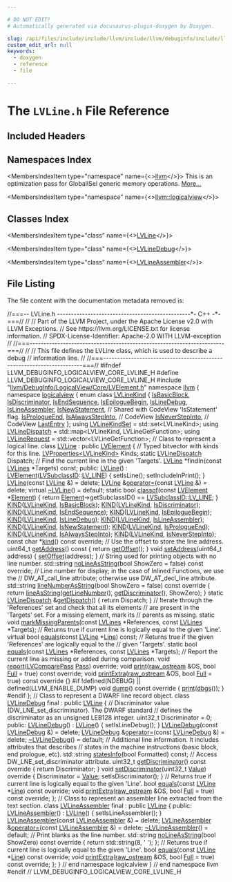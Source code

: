```yaml
---

# DO NOT EDIT!
# Automatically generated via docusaurus-plugin-doxygen by Doxygen.

slug: /api/files/include/include/llvm/include/llvm/debuginfo/include/llvm/debuginfo/logicalview/include/llvm/debuginfo/logicalview/core/lvline-h
custom_edit_url: null
keywords:
  - doxygen
  - reference
  - file

---
```





# The `LVLine.h` File Reference

<DoxygenPage pluginConfig={pluginConfig}>



## Included Headers

<IncludesList>
<IncludesListItem
  filePath="llvm/DebugInfo/LogicalView/Core/LVElement.h"
  permalink="/docs/api/files/include/include/llvm/include/llvm/debuginfo/include/llvm/debuginfo/logicalview/include/llvm/debuginfo/logicalview/core/lvelement-h"
  isLocal="true" />
</IncludesList>

## Namespaces Index

<MembersIndex>

<MembersIndexItem
  type="namespace"
  name={<><a href="/docs/api/namespaces/llvm">llvm</a></>}>
This is an optimization pass for GlobalISel generic memory operations. <a href="/docs/api/namespaces/llvm/#details">More...</a>
</MembersIndexItem>

<MembersIndexItem
  type="namespace"
  name={<><a href="/docs/api/namespaces/llvm/logicalview">llvm::logicalview</a></>}>
</MembersIndexItem>

</MembersIndex>

## Classes Index

<MembersIndex>

<MembersIndexItem
  type="class"
  name={<><a href="/docs/api/classes/llvm/logicalview/lvline">LVLine</a></>}>
</MembersIndexItem>

<MembersIndexItem
  type="class"
  name={<><a href="/docs/api/classes/llvm/logicalview/lvlinedebug">LVLineDebug</a></>}>
</MembersIndexItem>

<MembersIndexItem
  type="class"
  name={<><a href="/docs/api/classes/llvm/logicalview/lvlineassembler">LVLineAssembler</a></>}>
</MembersIndexItem>

</MembersIndex>


## File Listing

The file content with the documentation metadata removed is:

<ProgramListing>

<Link id="l00001" /><CodeLine lineNumber="1"><Highlight kind="comment">//===-- LVLine.h ------------------------------------------------&#42;- C++ -&#42;-===//</Highlight><Highlight kind="normal"></Highlight></CodeLine>
<Link id="l00002" /><CodeLine lineNumber="2"><Highlight kind="normal"></Highlight><Highlight kind="comment">//</Highlight><Highlight kind="normal"></Highlight></CodeLine>
<Link id="l00003" /><CodeLine lineNumber="3"><Highlight kind="normal"></Highlight><Highlight kind="comment">// Part of the LLVM Project, under the Apache License v2.0 with LLVM Exceptions.</Highlight><Highlight kind="normal"></Highlight></CodeLine>
<Link id="l00004" /><CodeLine lineNumber="4"><Highlight kind="normal"></Highlight><Highlight kind="comment">// See https://llvm.org/LICENSE.txt for license information.</Highlight><Highlight kind="normal"></Highlight></CodeLine>
<Link id="l00005" /><CodeLine lineNumber="5"><Highlight kind="normal"></Highlight><Highlight kind="comment">// SPDX-License-Identifier: Apache-2.0 WITH LLVM-exception</Highlight><Highlight kind="normal"></Highlight></CodeLine>
<Link id="l00006" /><CodeLine lineNumber="6"><Highlight kind="normal"></Highlight><Highlight kind="comment">//</Highlight><Highlight kind="normal"></Highlight></CodeLine>
<Link id="l00007" /><CodeLine lineNumber="7"><Highlight kind="normal"></Highlight><Highlight kind="comment">//===----------------------------------------------------------------------===//</Highlight><Highlight kind="normal"></Highlight></CodeLine>
<Link id="l00008" /><CodeLine lineNumber="8"><Highlight kind="normal"></Highlight><Highlight kind="comment">//</Highlight><Highlight kind="normal"></Highlight></CodeLine>
<Link id="l00009" /><CodeLine lineNumber="9"><Highlight kind="normal"></Highlight><Highlight kind="comment">// This file defines the LVLine class, which is used to describe a debug</Highlight><Highlight kind="normal"></Highlight></CodeLine>
<Link id="l00010" /><CodeLine lineNumber="10"><Highlight kind="normal"></Highlight><Highlight kind="comment">// information line.</Highlight><Highlight kind="normal"></Highlight></CodeLine>
<Link id="l00011" /><CodeLine lineNumber="11"><Highlight kind="normal"></Highlight><Highlight kind="comment">//</Highlight><Highlight kind="normal"></Highlight></CodeLine>
<Link id="l00012" /><CodeLine lineNumber="12"><Highlight kind="normal"></Highlight><Highlight kind="comment">//===----------------------------------------------------------------------===//</Highlight><Highlight kind="normal"></Highlight></CodeLine>
<Link id="l00013" /><CodeLine lineNumber="13"><Highlight kind="normal"></Highlight></CodeLine>
<Link id="l00014" /><CodeLine lineNumber="14"><Highlight kind="normal"></Highlight><Highlight kind="preprocessor">#ifndef LLVM&#95;DEBUGINFO&#95;LOGICALVIEW&#95;CORE&#95;LVLINE&#95;H</Highlight><Highlight kind="normal"></Highlight></CodeLine>
<Link id="l00015" /><CodeLine lineNumber="15"><Highlight kind="normal"></Highlight><Highlight kind="preprocessor">#define LLVM&#95;DEBUGINFO&#95;LOGICALVIEW&#95;CORE&#95;LVLINE&#95;H</Highlight><Highlight kind="normal"></Highlight></CodeLine>
<Link id="l00016" /><CodeLine lineNumber="16"><Highlight kind="normal"></Highlight></CodeLine>
<Link id="l00017" /><CodeLine lineNumber="17"><Highlight kind="normal"></Highlight><Highlight kind="preprocessor">#include &quot;<a href="/docs/api/files/include/include/llvm/include/llvm/debuginfo/include/llvm/debuginfo/logicalview/include/llvm/debuginfo/logicalview/core/lvelement-h">llvm/DebugInfo/LogicalView/Core/LVElement.h</a>&quot;</Highlight><Highlight kind="normal"></Highlight></CodeLine>
<Link id="l00018" /><CodeLine lineNumber="18"><Highlight kind="normal"></Highlight></CodeLine>
<Link id="l00019" /><CodeLine lineNumber="19"><Highlight kind="normal"></Highlight><Highlight kind="keyword">namespace </Highlight><Highlight kind="normal"><a href="/docs/api/namespaces/llvm">llvm</a> &#123;</Highlight></CodeLine>
<Link id="l00020" /><CodeLine lineNumber="20"><Highlight kind="normal"></Highlight><Highlight kind="keyword">namespace </Highlight><Highlight kind="normal"><a href="/docs/api/namespaces/llvm/logicalview">logicalview</a> &#123;</Highlight></CodeLine>
<Link id="l00021" /><CodeLine lineNumber="21"><Highlight kind="normal"></Highlight></CodeLine>
<Link id="l00022" /><CodeLine lineNumber="22" lineLink="/docs/api/namespaces/llvm/logicalview/#a4fb88498f1d8cd98780c0efa2f375336"><Highlight kind="normal"></Highlight><Highlight kind="keyword">enum class</Highlight><Highlight kind="normal"> <a href="/docs/api/namespaces/llvm/logicalview/#a4fb88498f1d8cd98780c0efa2f375336">LVLineKind</a> &#123;</Highlight></CodeLine>
<Link id="l00023" /><CodeLine lineNumber="23" lineLink="/docs/api/namespaces/llvm/logicalview/#a4fb88498f1d8cd98780c0efa2f375336a6168a0859683f97b2b5d9cbba8c8e257"><Highlight kind="normal">  <a href="/docs/api/namespaces/llvm/logicalview/#a4fb88498f1d8cd98780c0efa2f375336a6168a0859683f97b2b5d9cbba8c8e257">IsBasicBlock</a>,</Highlight></CodeLine>
<Link id="l00024" /><CodeLine lineNumber="24" lineLink="/docs/api/namespaces/llvm/logicalview/#a4fb88498f1d8cd98780c0efa2f375336af68d45f25392ac94653fdef15baff34e"><Highlight kind="normal">  <a href="/docs/api/namespaces/llvm/logicalview/#a4fb88498f1d8cd98780c0efa2f375336af68d45f25392ac94653fdef15baff34e">IsDiscriminator</a>,</Highlight></CodeLine>
<Link id="l00025" /><CodeLine lineNumber="25" lineLink="/docs/api/namespaces/llvm/logicalview/#a4fb88498f1d8cd98780c0efa2f375336abd287ea9da334cd09c1e2c67af106bc6"><Highlight kind="normal">  <a href="/docs/api/namespaces/llvm/logicalview/#a4fb88498f1d8cd98780c0efa2f375336abd287ea9da334cd09c1e2c67af106bc6">IsEndSequence</a>,</Highlight></CodeLine>
<Link id="l00026" /><CodeLine lineNumber="26" lineLink="/docs/api/namespaces/llvm/logicalview/#a4fb88498f1d8cd98780c0efa2f375336a3b10f9d068c0e6888102f444a501c47b"><Highlight kind="normal">  <a href="/docs/api/namespaces/llvm/logicalview/#a4fb88498f1d8cd98780c0efa2f375336a3b10f9d068c0e6888102f444a501c47b">IsEpilogueBegin</a>,</Highlight></CodeLine>
<Link id="l00027" /><CodeLine lineNumber="27" lineLink="/docs/api/namespaces/llvm/logicalview/#a4fb88498f1d8cd98780c0efa2f375336a45bb89d7ce1e65df49f3c2a5cf216a9e"><Highlight kind="normal">  <a href="/docs/api/namespaces/llvm/logicalview/#a4fb88498f1d8cd98780c0efa2f375336a45bb89d7ce1e65df49f3c2a5cf216a9e">IsLineDebug</a>,</Highlight></CodeLine>
<Link id="l00028" /><CodeLine lineNumber="28" lineLink="/docs/api/namespaces/llvm/logicalview/#a4fb88498f1d8cd98780c0efa2f375336a35ff992760017bb12dd87737bc73c50b"><Highlight kind="normal">  <a href="/docs/api/namespaces/llvm/logicalview/#a4fb88498f1d8cd98780c0efa2f375336a35ff992760017bb12dd87737bc73c50b">IsLineAssembler</a>,</Highlight></CodeLine>
<Link id="l00029" /><CodeLine lineNumber="29" lineLink="/docs/api/namespaces/llvm/logicalview/#a4fb88498f1d8cd98780c0efa2f375336aa029b03eaba8b6dfabd628cf32ac4f44"><Highlight kind="normal">  <a href="/docs/api/namespaces/llvm/logicalview/#a4fb88498f1d8cd98780c0efa2f375336aa029b03eaba8b6dfabd628cf32ac4f44">IsNewStatement</a>, </Highlight><Highlight kind="comment">// Shared with CodeView &#39;IsStatement&#39; flag.</Highlight><Highlight kind="normal"></Highlight></CodeLine>
<Link id="l00030" /><CodeLine lineNumber="30" lineLink="/docs/api/namespaces/llvm/logicalview/#a4fb88498f1d8cd98780c0efa2f375336aa5a52802d816b1166f70222433e6c6dd"><Highlight kind="normal">  <a href="/docs/api/namespaces/llvm/logicalview/#a4fb88498f1d8cd98780c0efa2f375336aa5a52802d816b1166f70222433e6c6dd">IsPrologueEnd</a>,</Highlight></CodeLine>
<Link id="l00031" /><CodeLine lineNumber="31" lineLink="/docs/api/namespaces/llvm/logicalview/#a4fb88498f1d8cd98780c0efa2f375336a50d4705ee0083c52abb656dd67ddb150"><Highlight kind="normal">  <a href="/docs/api/namespaces/llvm/logicalview/#a4fb88498f1d8cd98780c0efa2f375336a50d4705ee0083c52abb656dd67ddb150">IsAlwaysStepInto</a>, </Highlight><Highlight kind="comment">// CodeView</Highlight><Highlight kind="normal"></Highlight></CodeLine>
<Link id="l00032" /><CodeLine lineNumber="32" lineLink="/docs/api/namespaces/llvm/logicalview/#a4fb88498f1d8cd98780c0efa2f375336af078f2fd1776dd9cdd59522d51309ea0"><Highlight kind="normal">  <a href="/docs/api/namespaces/llvm/logicalview/#a4fb88498f1d8cd98780c0efa2f375336af078f2fd1776dd9cdd59522d51309ea0">IsNeverStepInto</a>,  </Highlight><Highlight kind="comment">// CodeView</Highlight><Highlight kind="normal"></Highlight></CodeLine>
<Link id="l00033" /><CodeLine lineNumber="33" lineLink="/docs/api/namespaces/llvm/logicalview/#a4fb88498f1d8cd98780c0efa2f375336aa8dd94192f46c5d6b627fa48d2232456"><Highlight kind="normal">  <a href="/docs/api/namespaces/llvm/logicalview/#a67a0a9e98b6eba7815f33e0e25ab4a3daa8dd94192f46c5d6b627fa48d2232456">LastEntry</a></Highlight></CodeLine>
<Link id="l00034" /><CodeLine lineNumber="34"><Highlight kind="normal">&#125;;</Highlight></CodeLine>
<Link id="l00035" /><CodeLine lineNumber="35" lineLink="/docs/api/namespaces/llvm/logicalview/#adfdf444035a779e7455d7f8113c8dc6a"><Highlight kind="normal"></Highlight><Highlight kind="keyword">using </Highlight><Highlight kind="normal"><a href="/docs/api/namespaces/llvm/logicalview/#adfdf444035a779e7455d7f8113c8dc6a">LVLineKindSet</a> = std::set&lt;LVLineKind&gt;;</Highlight></CodeLine>
<Link id="l00036" /><CodeLine lineNumber="36" lineLink="/docs/api/namespaces/llvm/logicalview/#a1e9ba607f668a01329e28f5ed0762246"><Highlight kind="normal"></Highlight><Highlight kind="keyword">using </Highlight><Highlight kind="normal"><a href="/docs/api/namespaces/llvm/logicalview/#a1e9ba607f668a01329e28f5ed0762246">LVLineDispatch</a> = std::map&lt;LVLineKind, LVLineGetFunction&gt;;</Highlight></CodeLine>
<Link id="l00037" /><CodeLine lineNumber="37" lineLink="/docs/api/namespaces/llvm/logicalview/#a22db5a95e059f68039e3b4349e5f27ff"><Highlight kind="normal"></Highlight><Highlight kind="keyword">using </Highlight><Highlight kind="normal"><a href="/docs/api/namespaces/llvm/logicalview/#a22db5a95e059f68039e3b4349e5f27ff">LVLineRequest</a> = std::vector&lt;LVLineGetFunction&gt;;</Highlight></CodeLine>
<Link id="l00038" /><CodeLine lineNumber="38"><Highlight kind="normal"></Highlight></CodeLine>
<Link id="l00039" /><CodeLine lineNumber="39"><Highlight kind="normal"></Highlight><Highlight kind="comment">// Class to represent a logical line.</Highlight><Highlight kind="normal"></Highlight></CodeLine>
<Link id="l00040" /><CodeLine lineNumber="40" lineLink="/docs/api/classes/llvm/logicalview/lvline"><Highlight kind="normal"></Highlight><Highlight kind="keyword">class </Highlight><Highlight kind="normal"><a href="/docs/api/classes/llvm/logicalview/lvline/#a1015eee700c3e9537e1d692d4f3834d8">LVLine</a> : </Highlight><Highlight kind="keyword">public</Highlight><Highlight kind="normal"> <a href="/docs/api/classes/llvm/logicalview/lvelement/#a472b2d467bd099e1735f895c415ae034">LVElement</a> &#123;</Highlight></CodeLine>
<Link id="l00041" /><CodeLine lineNumber="41"><Highlight kind="normal">  </Highlight><Highlight kind="comment">// Typed bitvector with kinds for this line.</Highlight><Highlight kind="normal"></Highlight></CodeLine>
<Link id="l00042" /><CodeLine lineNumber="42"><Highlight kind="normal">  <a href="/docs/api/classes/llvm/logicalview/lvproperties">LVProperties&lt;LVLineKind&gt;</a> Kinds;</Highlight></CodeLine>
<Link id="l00043" /><CodeLine lineNumber="43"><Highlight kind="normal">  </Highlight><Highlight kind="keyword">static</Highlight><Highlight kind="normal"> <a href="/docs/api/namespaces/llvm/logicalview/#a1e9ba607f668a01329e28f5ed0762246">LVLineDispatch</a> Dispatch;</Highlight></CodeLine>
<Link id="l00044" /><CodeLine lineNumber="44"><Highlight kind="normal"></Highlight></CodeLine>
<Link id="l00045" /><CodeLine lineNumber="45"><Highlight kind="normal">  </Highlight><Highlight kind="comment">// Find the current line in the given &#39;Targets&#39;.</Highlight><Highlight kind="normal"></Highlight></CodeLine>
<Link id="l00046" /><CodeLine lineNumber="46"><Highlight kind="normal">  <a href="/docs/api/classes/llvm/logicalview/lvline/#a1015eee700c3e9537e1d692d4f3834d8">LVLine</a> &#42;findIn(</Highlight><Highlight kind="keyword">const</Highlight><Highlight kind="normal"> <a href="/docs/api/namespaces/llvm/logicalview/#ad04c501dd7f0cb888ae3e44b71be05e0">LVLines</a> &#42;Targets) </Highlight><Highlight kind="keyword">const</Highlight><Highlight kind="normal">;</Highlight></CodeLine>
<Link id="l00047" /><CodeLine lineNumber="47"><Highlight kind="normal"></Highlight></CodeLine>
<Link id="l00048" /><CodeLine lineNumber="48"><Highlight kind="normal"></Highlight><Highlight kind="keyword">public</Highlight><Highlight kind="normal">:</Highlight></CodeLine>
<Link id="l00049" /><CodeLine lineNumber="49" lineLink="/docs/api/classes/llvm/logicalview/lvline/#a1015eee700c3e9537e1d692d4f3834d8"><Highlight kind="normal">  <a href="/docs/api/classes/llvm/logicalview/lvline/#a1015eee700c3e9537e1d692d4f3834d8">LVLine</a>() : <a href="/docs/api/classes/llvm/logicalview/lvelement/#a472b2d467bd099e1735f895c415ae034">LVElement</a>(<a href="/docs/api/namespaces/llvm/logicalview/#ac5b889725ac97a28717b8f8de99c9797">LVSubclassID</a>::<a href="/docs/api/namespaces/llvm/logicalview/#ac5b889725ac97a28717b8f8de99c9797ac7cb35d428aaa13c76e02b35d152163a">LV&#95;LINE</a>) &#123;</Highlight></CodeLine>
<Link id="l00050" /><CodeLine lineNumber="50"><Highlight kind="normal">    setIsLine();</Highlight></CodeLine>
<Link id="l00051" /><CodeLine lineNumber="51"><Highlight kind="normal">    setIncludeInPrint();</Highlight></CodeLine>
<Link id="l00052" /><CodeLine lineNumber="52"><Highlight kind="normal">  &#125;</Highlight></CodeLine>
<Link id="l00053" /><CodeLine lineNumber="53" lineLink="/docs/api/classes/llvm/logicalview/lvline/#ae94e8fd58bdc3dac3e50364163c0fd0d"><Highlight kind="normal">  <a href="/docs/api/classes/llvm/logicalview/lvline/#ae94e8fd58bdc3dac3e50364163c0fd0d">LVLine</a>(</Highlight><Highlight kind="keyword">const</Highlight><Highlight kind="normal"> <a href="/docs/api/classes/llvm/logicalview/lvline/#a1015eee700c3e9537e1d692d4f3834d8">LVLine</a> &amp;) = </Highlight><Highlight kind="keyword">delete</Highlight><Highlight kind="normal">;</Highlight></CodeLine>
<Link id="l00054" /><CodeLine lineNumber="54" lineLink="/docs/api/classes/llvm/logicalview/lvline/#ac1369e631aebe154c6771e16e539ec19"><Highlight kind="normal">  <a href="/docs/api/classes/llvm/logicalview/lvline/#a1015eee700c3e9537e1d692d4f3834d8">LVLine</a> &amp;<a href="/docs/api/classes/llvm/logicalview/lvline/#ac1369e631aebe154c6771e16e539ec19">operator=</a>(</Highlight><Highlight kind="keyword">const</Highlight><Highlight kind="normal"> <a href="/docs/api/classes/llvm/logicalview/lvline/#a1015eee700c3e9537e1d692d4f3834d8">LVLine</a> &amp;) = </Highlight><Highlight kind="keyword">delete</Highlight><Highlight kind="normal">;</Highlight></CodeLine>
<Link id="l00055" /><CodeLine lineNumber="55" lineLink="/docs/api/classes/llvm/logicalview/lvline/#a4b10c2de3e045c8eb1eea83ddd1f9a9e"><Highlight kind="normal">  </Highlight><Highlight kind="keyword">virtual</Highlight><Highlight kind="normal"> <a href="/docs/api/classes/llvm/logicalview/lvline/#a4b10c2de3e045c8eb1eea83ddd1f9a9e">~LVLine</a>() = </Highlight><Highlight kind="keywordflow">default</Highlight><Highlight kind="normal">;</Highlight></CodeLine>
<Link id="l00056" /><CodeLine lineNumber="56"><Highlight kind="normal"></Highlight></CodeLine>
<Link id="l00057" /><CodeLine lineNumber="57" lineLink="/docs/api/classes/llvm/logicalview/lvline/#a830572ebdf3fbf03ed3cb6e8775cf806"><Highlight kind="normal">  </Highlight><Highlight kind="keyword">static</Highlight><Highlight kind="normal"> </Highlight><Highlight kind="keywordtype">bool</Highlight><Highlight kind="normal"> <a href="/docs/api/classes/llvm/logicalview/lvline/#a830572ebdf3fbf03ed3cb6e8775cf806">classof</a>(</Highlight><Highlight kind="keyword">const</Highlight><Highlight kind="normal"> <a href="/docs/api/classes/llvm/logicalview/lvelement/#a472b2d467bd099e1735f895c415ae034">LVElement</a> &#42;<a href="/docs/api/classes/llvm/logicalview/lvobject/#a0443a6aea3e495934ac8b6da347b18cc">Element</a>) &#123;</Highlight></CodeLine>
<Link id="l00058" /><CodeLine lineNumber="58"><Highlight kind="normal">    </Highlight><Highlight kind="keywordflow">return</Highlight><Highlight kind="normal"> <a href="/docs/api/classes/llvm/logicalview/lvobject/#a0443a6aea3e495934ac8b6da347b18cc">Element</a>-&gt;getSubclassID() == <a href="/docs/api/namespaces/llvm/logicalview/#ac5b889725ac97a28717b8f8de99c9797ac7cb35d428aaa13c76e02b35d152163a">LVSubclassID::LV&#95;LINE</a>;</Highlight></CodeLine>
<Link id="l00059" /><CodeLine lineNumber="59"><Highlight kind="normal">  &#125;</Highlight></CodeLine>
<Link id="l00060" /><CodeLine lineNumber="60"><Highlight kind="normal"></Highlight></CodeLine>
<Link id="l00061" /><CodeLine lineNumber="61" lineLink="/docs/api/classes/llvm/logicalview/lvline/#a81f7b6c86e40421e4a37695f8d77e9d1"><Highlight kind="normal">  <a href="/docs/api/classes/llvm/logicalview/lvline/#a81f7b6c86e40421e4a37695f8d77e9d1">KIND</a>(<a href="/docs/api/namespaces/llvm/logicalview/#a4fb88498f1d8cd98780c0efa2f375336">LVLineKind</a>, <a href="/docs/api/namespaces/llvm/logicalview/#a4fb88498f1d8cd98780c0efa2f375336a6168a0859683f97b2b5d9cbba8c8e257">IsBasicBlock</a>);</Highlight></CodeLine>
<Link id="l00062" /><CodeLine lineNumber="62" lineLink="/docs/api/classes/llvm/logicalview/lvline/#a8b1a498919ce1810e06810910bd079a1"><Highlight kind="normal">  <a href="/docs/api/classes/llvm/logicalview/lvline/#a8b1a498919ce1810e06810910bd079a1">KIND</a>(<a href="/docs/api/namespaces/llvm/logicalview/#a4fb88498f1d8cd98780c0efa2f375336">LVLineKind</a>, <a href="/docs/api/namespaces/llvm/logicalview/#a4fb88498f1d8cd98780c0efa2f375336af68d45f25392ac94653fdef15baff34e">IsDiscriminator</a>);</Highlight></CodeLine>
<Link id="l00063" /><CodeLine lineNumber="63" lineLink="/docs/api/classes/llvm/logicalview/lvline/#ad3b2a9f457e2b250b97129e536576c0d"><Highlight kind="normal">  <a href="/docs/api/classes/llvm/logicalview/lvline/#ad3b2a9f457e2b250b97129e536576c0d">KIND</a>(<a href="/docs/api/namespaces/llvm/logicalview/#a4fb88498f1d8cd98780c0efa2f375336">LVLineKind</a>, <a href="/docs/api/namespaces/llvm/logicalview/#a4fb88498f1d8cd98780c0efa2f375336abd287ea9da334cd09c1e2c67af106bc6">IsEndSequence</a>);</Highlight></CodeLine>
<Link id="l00064" /><CodeLine lineNumber="64" lineLink="/docs/api/classes/llvm/logicalview/lvline/#a00f26bda6881606dcbed83576c639e92"><Highlight kind="normal">  <a href="/docs/api/classes/llvm/logicalview/lvline/#a00f26bda6881606dcbed83576c639e92">KIND</a>(<a href="/docs/api/namespaces/llvm/logicalview/#a4fb88498f1d8cd98780c0efa2f375336">LVLineKind</a>, <a href="/docs/api/namespaces/llvm/logicalview/#a4fb88498f1d8cd98780c0efa2f375336a3b10f9d068c0e6888102f444a501c47b">IsEpilogueBegin</a>);</Highlight></CodeLine>
<Link id="l00065" /><CodeLine lineNumber="65" lineLink="/docs/api/classes/llvm/logicalview/lvline/#aafc5e60943251203a56975462c3e93e8"><Highlight kind="normal">  <a href="/docs/api/classes/llvm/logicalview/lvline/#aafc5e60943251203a56975462c3e93e8">KIND</a>(<a href="/docs/api/namespaces/llvm/logicalview/#a4fb88498f1d8cd98780c0efa2f375336">LVLineKind</a>, <a href="/docs/api/namespaces/llvm/logicalview/#a4fb88498f1d8cd98780c0efa2f375336a45bb89d7ce1e65df49f3c2a5cf216a9e">IsLineDebug</a>);</Highlight></CodeLine>
<Link id="l00066" /><CodeLine lineNumber="66" lineLink="/docs/api/classes/llvm/logicalview/lvline/#a60d07a3bb7eca82ee195df08a62c3f4b"><Highlight kind="normal">  <a href="/docs/api/classes/llvm/logicalview/lvline/#a60d07a3bb7eca82ee195df08a62c3f4b">KIND</a>(<a href="/docs/api/namespaces/llvm/logicalview/#a4fb88498f1d8cd98780c0efa2f375336">LVLineKind</a>, <a href="/docs/api/namespaces/llvm/logicalview/#a4fb88498f1d8cd98780c0efa2f375336a35ff992760017bb12dd87737bc73c50b">IsLineAssembler</a>);</Highlight></CodeLine>
<Link id="l00067" /><CodeLine lineNumber="67" lineLink="/docs/api/classes/llvm/logicalview/lvline/#af3cdf122bc78e7f9512f28300fabcbe7"><Highlight kind="normal">  <a href="/docs/api/classes/llvm/logicalview/lvline/#af3cdf122bc78e7f9512f28300fabcbe7">KIND</a>(<a href="/docs/api/namespaces/llvm/logicalview/#a4fb88498f1d8cd98780c0efa2f375336">LVLineKind</a>, <a href="/docs/api/namespaces/llvm/logicalview/#a4fb88498f1d8cd98780c0efa2f375336aa029b03eaba8b6dfabd628cf32ac4f44">IsNewStatement</a>);</Highlight></CodeLine>
<Link id="l00068" /><CodeLine lineNumber="68" lineLink="/docs/api/classes/llvm/logicalview/lvline/#a79d0d9999d5eb0870b37541490ab41c4"><Highlight kind="normal">  <a href="/docs/api/classes/llvm/logicalview/lvline/#a79d0d9999d5eb0870b37541490ab41c4">KIND</a>(<a href="/docs/api/namespaces/llvm/logicalview/#a4fb88498f1d8cd98780c0efa2f375336">LVLineKind</a>, <a href="/docs/api/namespaces/llvm/logicalview/#a4fb88498f1d8cd98780c0efa2f375336aa5a52802d816b1166f70222433e6c6dd">IsPrologueEnd</a>);</Highlight></CodeLine>
<Link id="l00069" /><CodeLine lineNumber="69" lineLink="/docs/api/classes/llvm/logicalview/lvline/#a9e9ceb976285271e398b9314e759d1cb"><Highlight kind="normal">  <a href="/docs/api/classes/llvm/logicalview/lvline/#a9e9ceb976285271e398b9314e759d1cb">KIND</a>(<a href="/docs/api/namespaces/llvm/logicalview/#a4fb88498f1d8cd98780c0efa2f375336">LVLineKind</a>, <a href="/docs/api/namespaces/llvm/logicalview/#a4fb88498f1d8cd98780c0efa2f375336a50d4705ee0083c52abb656dd67ddb150">IsAlwaysStepInto</a>);</Highlight></CodeLine>
<Link id="l00070" /><CodeLine lineNumber="70" lineLink="/docs/api/classes/llvm/logicalview/lvline/#a2af2bdff3e8be25bb12e5af6e3e27810"><Highlight kind="normal">  <a href="/docs/api/classes/llvm/logicalview/lvline/#a2af2bdff3e8be25bb12e5af6e3e27810">KIND</a>(<a href="/docs/api/namespaces/llvm/logicalview/#a4fb88498f1d8cd98780c0efa2f375336">LVLineKind</a>, <a href="/docs/api/namespaces/llvm/logicalview/#a4fb88498f1d8cd98780c0efa2f375336af078f2fd1776dd9cdd59522d51309ea0">IsNeverStepInto</a>);</Highlight></CodeLine>
<Link id="l00071" /><CodeLine lineNumber="71"><Highlight kind="normal"></Highlight></CodeLine>
<Link id="l00072" /><CodeLine lineNumber="72"><Highlight kind="normal">  </Highlight><Highlight kind="keyword">const</Highlight><Highlight kind="normal"> </Highlight><Highlight kind="keywordtype">char</Highlight><Highlight kind="normal"> &#42;<a href="/docs/api/classes/llvm/logicalview/lvline/#adc5ba30e9e04600372b7d3cf7e957fd5">kind</a>() </Highlight><Highlight kind="keyword">const override</Highlight><Highlight kind="normal">;</Highlight></CodeLine>
<Link id="l00073" /><CodeLine lineNumber="73"><Highlight kind="normal"></Highlight></CodeLine>
<Link id="l00074" /><CodeLine lineNumber="74"><Highlight kind="normal">  </Highlight><Highlight kind="comment">// Use the offset to store the line address.</Highlight><Highlight kind="normal"></Highlight></CodeLine>
<Link id="l00075" /><CodeLine lineNumber="75" lineLink="/docs/api/classes/llvm/logicalview/lvline/#a4e5001b48647e107857eda144d40d061"><Highlight kind="normal">  uint64&#95;t <a href="/docs/api/classes/llvm/logicalview/lvline/#a4e5001b48647e107857eda144d40d061">getAddress</a>()</Highlight><Highlight kind="keyword"> const </Highlight><Highlight kind="normal">&#123; </Highlight><Highlight kind="keywordflow">return</Highlight><Highlight kind="normal"> <a href="/docs/api/classes/llvm/logicalview/lvobject/#ad2140967118b77a7ba7115ac2ba743ca">getOffset</a>(); &#125;</Highlight></CodeLine>
<Link id="l00076" /><CodeLine lineNumber="76" lineLink="/docs/api/classes/llvm/logicalview/lvline/#a41924d422af859b625249ba76ee61a69"><Highlight kind="normal">  </Highlight><Highlight kind="keywordtype">void</Highlight><Highlight kind="normal"> <a href="/docs/api/classes/llvm/logicalview/lvline/#a41924d422af859b625249ba76ee61a69">setAddress</a>(uint64&#95;t address) &#123; <a href="/docs/api/classes/llvm/logicalview/lvobject/#ac91b7c005927969946b469b676f10d97">setOffset</a>(address); &#125;</Highlight></CodeLine>
<Link id="l00077" /><CodeLine lineNumber="77"><Highlight kind="normal"></Highlight></CodeLine>
<Link id="l00078" /><CodeLine lineNumber="78"><Highlight kind="normal">  </Highlight><Highlight kind="comment">// String used for printing objects with no line number.</Highlight><Highlight kind="normal"></Highlight></CodeLine>
<Link id="l00079" /><CodeLine lineNumber="79"><Highlight kind="normal">  std::string <a href="/docs/api/classes/llvm/logicalview/lvline/#a1a3b0435e59b8930d71e535e11a9b4de">noLineAsString</a>(</Highlight><Highlight kind="keywordtype">bool</Highlight><Highlight kind="normal"> ShowZero = </Highlight><Highlight kind="keyword">false</Highlight><Highlight kind="normal">) </Highlight><Highlight kind="keyword">const override</Highlight><Highlight kind="normal">;</Highlight></CodeLine>
<Link id="l00080" /><CodeLine lineNumber="80"><Highlight kind="normal"></Highlight></CodeLine>
<Link id="l00081" /><CodeLine lineNumber="81"><Highlight kind="normal">  </Highlight><Highlight kind="comment">// Line number for display; in the case of Inlined Functions, we use the</Highlight><Highlight kind="normal"></Highlight></CodeLine>
<Link id="l00082" /><CodeLine lineNumber="82"><Highlight kind="normal">  </Highlight><Highlight kind="comment">// DW&#95;AT&#95;call&#95;line attribute; otherwise use DW&#95;AT&#95;decl&#95;line attribute.</Highlight><Highlight kind="normal"></Highlight></CodeLine>
<Link id="l00083" /><CodeLine lineNumber="83" lineLink="/docs/api/classes/llvm/logicalview/lvline/#a0f47c1b4f7207e95355eddcd47dce0b7"><Highlight kind="normal">  std::string <a href="/docs/api/classes/llvm/logicalview/lvline/#a0f47c1b4f7207e95355eddcd47dce0b7">lineNumberAsString</a>(</Highlight><Highlight kind="keywordtype">bool</Highlight><Highlight kind="normal"> ShowZero = </Highlight><Highlight kind="keyword">false</Highlight><Highlight kind="normal">)</Highlight><Highlight kind="keyword"> const override </Highlight><Highlight kind="normal">&#123;</Highlight></CodeLine>
<Link id="l00084" /><CodeLine lineNumber="84"><Highlight kind="normal">    </Highlight><Highlight kind="keywordflow">return</Highlight><Highlight kind="normal"> <a href="/docs/api/classes/llvm/logicalview/lvobject/#a37c137ed3c3bebc4ca879a8e4dfd3d7d">lineAsString</a>(<a href="/docs/api/classes/llvm/logicalview/lvobject/#ac47eb4987d3db85355e932bd4da81afc">getLineNumber</a>(), <a href="/docs/api/classes/llvm/logicalview/lvelement/#a5f6a34d7729becb99c2b24dad217a2ef">getDiscriminator</a>(), ShowZero);</Highlight></CodeLine>
<Link id="l00085" /><CodeLine lineNumber="85"><Highlight kind="normal">  &#125;</Highlight></CodeLine>
<Link id="l00086" /><CodeLine lineNumber="86"><Highlight kind="normal"></Highlight></CodeLine>
<Link id="l00087" /><CodeLine lineNumber="87" lineLink="/docs/api/classes/llvm/logicalview/lvline/#a315afe1c8e75ff9d7725cbfabf4d9e30"><Highlight kind="normal">  </Highlight><Highlight kind="keyword">static</Highlight><Highlight kind="normal"> <a href="/docs/api/namespaces/llvm/logicalview/#a1e9ba607f668a01329e28f5ed0762246">LVLineDispatch</a> &amp;<a href="/docs/api/classes/llvm/logicalview/lvline/#a315afe1c8e75ff9d7725cbfabf4d9e30">getDispatch</a>() &#123; </Highlight><Highlight kind="keywordflow">return</Highlight><Highlight kind="normal"> Dispatch; &#125;</Highlight></CodeLine>
<Link id="l00088" /><CodeLine lineNumber="88"><Highlight kind="normal"></Highlight></CodeLine>
<Link id="l00089" /><CodeLine lineNumber="89"><Highlight kind="normal">  </Highlight><Highlight kind="comment">// Iterate through the &#39;References&#39; set and check that all its elements</Highlight><Highlight kind="normal"></Highlight></CodeLine>
<Link id="l00090" /><CodeLine lineNumber="90"><Highlight kind="normal">  </Highlight><Highlight kind="comment">// are present in the &#39;Targets&#39; set. For a missing element, mark its</Highlight><Highlight kind="normal"></Highlight></CodeLine>
<Link id="l00091" /><CodeLine lineNumber="91"><Highlight kind="normal">  </Highlight><Highlight kind="comment">// parents as missing.</Highlight><Highlight kind="normal"></Highlight></CodeLine>
<Link id="l00092" /><CodeLine lineNumber="92"><Highlight kind="normal">  </Highlight><Highlight kind="keyword">static</Highlight><Highlight kind="normal"> </Highlight><Highlight kind="keywordtype">void</Highlight><Highlight kind="normal"> <a href="/docs/api/classes/llvm/logicalview/lvline/#a6d546d2dc7691a900b4ce56e867c3831">markMissingParents</a>(</Highlight><Highlight kind="keyword">const</Highlight><Highlight kind="normal"> <a href="/docs/api/namespaces/llvm/logicalview/#ad04c501dd7f0cb888ae3e44b71be05e0">LVLines</a> &#42;References,</Highlight></CodeLine>
<Link id="l00093" /><CodeLine lineNumber="93"><Highlight kind="normal">                                 </Highlight><Highlight kind="keyword">const</Highlight><Highlight kind="normal"> <a href="/docs/api/namespaces/llvm/logicalview/#ad04c501dd7f0cb888ae3e44b71be05e0">LVLines</a> &#42;Targets);</Highlight></CodeLine>
<Link id="l00094" /><CodeLine lineNumber="94"><Highlight kind="normal"></Highlight></CodeLine>
<Link id="l00095" /><CodeLine lineNumber="95"><Highlight kind="normal">  </Highlight><Highlight kind="comment">// Returns true if current line is logically equal to the given &#39;Line&#39;.</Highlight><Highlight kind="normal"></Highlight></CodeLine>
<Link id="l00096" /><CodeLine lineNumber="96"><Highlight kind="normal">  </Highlight><Highlight kind="keyword">virtual</Highlight><Highlight kind="normal"> </Highlight><Highlight kind="keywordtype">bool</Highlight><Highlight kind="normal"> <a href="/docs/api/classes/llvm/logicalview/lvline/#afbd5df8c9ed8f0100036ccc619687009">equals</a>(</Highlight><Highlight kind="keyword">const</Highlight><Highlight kind="normal"> <a href="/docs/api/classes/llvm/logicalview/lvline">LVLine</a> &#42;<a href="/docs/api/classes/llvm/codeview/line">Line</a>) </Highlight><Highlight kind="keyword">const</Highlight><Highlight kind="normal">;</Highlight></CodeLine>
<Link id="l00097" /><CodeLine lineNumber="97"><Highlight kind="normal"></Highlight></CodeLine>
<Link id="l00098" /><CodeLine lineNumber="98"><Highlight kind="normal">  </Highlight><Highlight kind="comment">// Returns true if the given &#39;References&#39; are logically equal to the</Highlight><Highlight kind="normal"></Highlight></CodeLine>
<Link id="l00099" /><CodeLine lineNumber="99"><Highlight kind="normal">  </Highlight><Highlight kind="comment">// given &#39;Targets&#39;.</Highlight><Highlight kind="normal"></Highlight></CodeLine>
<Link id="l00100" /><CodeLine lineNumber="100"><Highlight kind="normal">  </Highlight><Highlight kind="keyword">static</Highlight><Highlight kind="normal"> </Highlight><Highlight kind="keywordtype">bool</Highlight><Highlight kind="normal"> <a href="/docs/api/classes/llvm/logicalview/lvline/#afbd5df8c9ed8f0100036ccc619687009">equals</a>(</Highlight><Highlight kind="keyword">const</Highlight><Highlight kind="normal"> <a href="/docs/api/namespaces/llvm/logicalview/#ad04c501dd7f0cb888ae3e44b71be05e0">LVLines</a> &#42;References, </Highlight><Highlight kind="keyword">const</Highlight><Highlight kind="normal"> <a href="/docs/api/namespaces/llvm/logicalview/#ad04c501dd7f0cb888ae3e44b71be05e0">LVLines</a> &#42;Targets);</Highlight></CodeLine>
<Link id="l00101" /><CodeLine lineNumber="101"><Highlight kind="normal"></Highlight></CodeLine>
<Link id="l00102" /><CodeLine lineNumber="102"><Highlight kind="normal">  </Highlight><Highlight kind="comment">// Report the current line as missing or added during comparison.</Highlight><Highlight kind="normal"></Highlight></CodeLine>
<Link id="l00103" /><CodeLine lineNumber="103"><Highlight kind="normal">  </Highlight><Highlight kind="keywordtype">void</Highlight><Highlight kind="normal"> <a href="/docs/api/classes/llvm/logicalview/lvline/#ad49559904127554f5ce29dc9590e45fc">report</a>(<a href="/docs/api/namespaces/llvm/logicalview/#a2f63e339cd88f5a8e97a8150ea9129d2">LVComparePass</a> <a href="/docs/api/classes/llvm/pass">Pass</a>) </Highlight><Highlight kind="keyword">override</Highlight><Highlight kind="normal">;</Highlight></CodeLine>
<Link id="l00104" /><CodeLine lineNumber="104"><Highlight kind="normal"></Highlight></CodeLine>
<Link id="l00105" /><CodeLine lineNumber="105"><Highlight kind="normal">  </Highlight><Highlight kind="keywordtype">void</Highlight><Highlight kind="normal"> <a href="/docs/api/classes/llvm/logicalview/lvline/#adcc147f0a6d7ea6d42f7935075b46de1">print</a>(<a href="/docs/api/classes/llvm/raw-ostream">raw&#95;ostream</a> &amp;OS, </Highlight><Highlight kind="keywordtype">bool</Highlight><Highlight kind="normal"> <a href="/docs/api/namespaces/llvm/#ad5b7ced2aa529c892b2219cd29b08760abbd47109890259c0127154db1af26c75">Full</a> = </Highlight><Highlight kind="keyword">true</Highlight><Highlight kind="normal">) </Highlight><Highlight kind="keyword">const override</Highlight><Highlight kind="normal">;</Highlight></CodeLine>
<Link id="l00106" /><CodeLine lineNumber="106" lineLink="/docs/api/classes/llvm/logicalview/lvline/#a88b978eda90dc9a93680572c9587850b"><Highlight kind="normal">  </Highlight><Highlight kind="keywordtype">void</Highlight><Highlight kind="normal"> <a href="/docs/api/classes/llvm/logicalview/lvline/#a88b978eda90dc9a93680572c9587850b">printExtra</a>(<a href="/docs/api/classes/llvm/raw-ostream">raw&#95;ostream</a> &amp;OS, </Highlight><Highlight kind="keywordtype">bool</Highlight><Highlight kind="normal"> <a href="/docs/api/namespaces/llvm/#ad5b7ced2aa529c892b2219cd29b08760abbd47109890259c0127154db1af26c75">Full</a> = </Highlight><Highlight kind="keyword">true</Highlight><Highlight kind="normal">)</Highlight><Highlight kind="keyword"> const override </Highlight><Highlight kind="normal">&#123;&#125;</Highlight></CodeLine>
<Link id="l00107" /><CodeLine lineNumber="107"><Highlight kind="normal"></Highlight></CodeLine>
<Link id="l00108" /><CodeLine lineNumber="108"><Highlight kind="normal"></Highlight><Highlight kind="preprocessor">#if !defined(NDEBUG) || defined(LLVM&#95;ENABLE&#95;DUMP)</Highlight><Highlight kind="normal"></Highlight></CodeLine>
<Link id="l00109" /><CodeLine lineNumber="109" lineLink="/docs/api/classes/llvm/logicalview/lvline/#ad4311002e4e96e5a777fb0c7a92f67ed"><Highlight kind="normal">  </Highlight><Highlight kind="keywordtype">void</Highlight><Highlight kind="normal"> <a href="/docs/api/classes/llvm/logicalview/lvline/#ad4311002e4e96e5a777fb0c7a92f67ed">dump</a>()</Highlight><Highlight kind="keyword"> const override </Highlight><Highlight kind="normal">&#123; <a href="/docs/api/classes/llvm/logicalview/lvline/#adcc147f0a6d7ea6d42f7935075b46de1">print</a>(<a href="/docs/api/namespaces/llvm/#a7c46c742c31be54870e2038048e6b391">dbgs</a>()); &#125;</Highlight></CodeLine>
<Link id="l00110" /><CodeLine lineNumber="110"><Highlight kind="normal"></Highlight><Highlight kind="preprocessor">#endif</Highlight><Highlight kind="normal"></Highlight></CodeLine>
<Link id="l00111" /><CodeLine lineNumber="111"><Highlight kind="normal">&#125;;</Highlight></CodeLine>
<Link id="l00112" /><CodeLine lineNumber="112"><Highlight kind="normal"></Highlight></CodeLine>
<Link id="l00113" /><CodeLine lineNumber="113"><Highlight kind="normal"></Highlight><Highlight kind="comment">// Class to represent a DWARF line record object.</Highlight><Highlight kind="normal"></Highlight></CodeLine>
<Link id="l00114" /><CodeLine lineNumber="114" lineLink="/docs/api/classes/llvm/logicalview/lvlinedebug"><Highlight kind="normal"></Highlight><Highlight kind="keyword">class </Highlight><Highlight kind="normal"><a href="/docs/api/classes/llvm/logicalview/lvlinedebug/#a0abb6f168bbbe5cffebe2a5cbbd9d6e6">LVLineDebug</a> final : </Highlight><Highlight kind="keyword">public</Highlight><Highlight kind="normal"> <a href="/docs/api/classes/llvm/logicalview/lvline/#a1015eee700c3e9537e1d692d4f3834d8">LVLine</a> &#123;</Highlight></CodeLine>
<Link id="l00115" /><CodeLine lineNumber="115"><Highlight kind="normal">  </Highlight><Highlight kind="comment">// Discriminator value (DW&#95;LNE&#95;set&#95;discriminator). The DWARF standard</Highlight><Highlight kind="normal"></Highlight></CodeLine>
<Link id="l00116" /><CodeLine lineNumber="116"><Highlight kind="normal">  </Highlight><Highlight kind="comment">// defines the discriminator as an unsigned LEB128 integer.</Highlight><Highlight kind="normal"></Highlight></CodeLine>
<Link id="l00117" /><CodeLine lineNumber="117"><Highlight kind="normal">  uint32&#95;t Discriminator = 0;</Highlight></CodeLine>
<Link id="l00118" /><CodeLine lineNumber="118"><Highlight kind="normal"></Highlight></CodeLine>
<Link id="l00119" /><CodeLine lineNumber="119"><Highlight kind="normal"></Highlight><Highlight kind="keyword">public</Highlight><Highlight kind="normal">:</Highlight></CodeLine>
<Link id="l00120" /><CodeLine lineNumber="120" lineLink="/docs/api/classes/llvm/logicalview/lvlinedebug/#a0abb6f168bbbe5cffebe2a5cbbd9d6e6"><Highlight kind="normal">  <a href="/docs/api/classes/llvm/logicalview/lvlinedebug/#a0abb6f168bbbe5cffebe2a5cbbd9d6e6">LVLineDebug</a>() : <a href="/docs/api/classes/llvm/logicalview/lvline/#a1015eee700c3e9537e1d692d4f3834d8">LVLine</a>() &#123; setIsLineDebug(); &#125;</Highlight></CodeLine>
<Link id="l00121" /><CodeLine lineNumber="121" lineLink="/docs/api/classes/llvm/logicalview/lvlinedebug/#abc082cf27b0965e38fe3c879eac576a3"><Highlight kind="normal">  <a href="/docs/api/classes/llvm/logicalview/lvlinedebug/#abc082cf27b0965e38fe3c879eac576a3">LVLineDebug</a>(</Highlight><Highlight kind="keyword">const</Highlight><Highlight kind="normal"> <a href="/docs/api/classes/llvm/logicalview/lvlinedebug/#a0abb6f168bbbe5cffebe2a5cbbd9d6e6">LVLineDebug</a> &amp;) = </Highlight><Highlight kind="keyword">delete</Highlight><Highlight kind="normal">;</Highlight></CodeLine>
<Link id="l00122" /><CodeLine lineNumber="122" lineLink="/docs/api/classes/llvm/logicalview/lvlinedebug/#a6238fac941f13bff2498d123fc591a8f"><Highlight kind="normal">  <a href="/docs/api/classes/llvm/logicalview/lvlinedebug/#a0abb6f168bbbe5cffebe2a5cbbd9d6e6">LVLineDebug</a> &amp;<a href="/docs/api/classes/llvm/logicalview/lvlinedebug/#a6238fac941f13bff2498d123fc591a8f">operator=</a>(</Highlight><Highlight kind="keyword">const</Highlight><Highlight kind="normal"> <a href="/docs/api/classes/llvm/logicalview/lvlinedebug/#a0abb6f168bbbe5cffebe2a5cbbd9d6e6">LVLineDebug</a> &amp;) = </Highlight><Highlight kind="keyword">delete</Highlight><Highlight kind="normal">;</Highlight></CodeLine>
<Link id="l00123" /><CodeLine lineNumber="123" lineLink="/docs/api/classes/llvm/logicalview/lvlinedebug/#aca02e31cb6cd0c19e1dda7ab06972ef5"><Highlight kind="normal">  <a href="/docs/api/classes/llvm/logicalview/lvlinedebug/#aca02e31cb6cd0c19e1dda7ab06972ef5">~LVLineDebug</a>() = </Highlight><Highlight kind="keywordflow">default</Highlight><Highlight kind="normal">;</Highlight></CodeLine>
<Link id="l00124" /><CodeLine lineNumber="124"><Highlight kind="normal"></Highlight></CodeLine>
<Link id="l00125" /><CodeLine lineNumber="125"><Highlight kind="normal">  </Highlight><Highlight kind="comment">// Additional line information. It includes attributes that describes</Highlight><Highlight kind="normal"></Highlight></CodeLine>
<Link id="l00126" /><CodeLine lineNumber="126"><Highlight kind="normal">  </Highlight><Highlight kind="comment">// states in the machine instructions (basic block, end prologue, etc).</Highlight><Highlight kind="normal"></Highlight></CodeLine>
<Link id="l00127" /><CodeLine lineNumber="127"><Highlight kind="normal">  std::string <a href="/docs/api/classes/llvm/logicalview/lvlinedebug/#acfa4a6575e51967c11781e0cf581275a">statesInfo</a>(</Highlight><Highlight kind="keywordtype">bool</Highlight><Highlight kind="normal"> Formatted) </Highlight><Highlight kind="keyword">const</Highlight><Highlight kind="normal">;</Highlight></CodeLine>
<Link id="l00128" /><CodeLine lineNumber="128"><Highlight kind="normal"></Highlight></CodeLine>
<Link id="l00129" /><CodeLine lineNumber="129"><Highlight kind="normal">  </Highlight><Highlight kind="comment">// Access DW&#95;LNE&#95;set&#95;discriminator attribute.</Highlight><Highlight kind="normal"></Highlight></CodeLine>
<Link id="l00130" /><CodeLine lineNumber="130" lineLink="/docs/api/classes/llvm/logicalview/lvlinedebug/#ac42c3fd1feee7cf604db661579d207dd"><Highlight kind="normal">  uint32&#95;t <a href="/docs/api/classes/llvm/logicalview/lvlinedebug/#ac42c3fd1feee7cf604db661579d207dd">getDiscriminator</a>()</Highlight><Highlight kind="keyword"> const override </Highlight><Highlight kind="normal">&#123; </Highlight><Highlight kind="keywordflow">return</Highlight><Highlight kind="normal"> Discriminator; &#125;</Highlight></CodeLine>
<Link id="l00131" /><CodeLine lineNumber="131" lineLink="/docs/api/classes/llvm/logicalview/lvlinedebug/#a9f382b9a04e8e0a95f3cf1597aab0964"><Highlight kind="normal">  </Highlight><Highlight kind="keywordtype">void</Highlight><Highlight kind="normal"> <a href="/docs/api/classes/llvm/logicalview/lvlinedebug/#a9f382b9a04e8e0a95f3cf1597aab0964">setDiscriminator</a>(uint32&#95;t <a href="/docs/api/classes/llvm/value">Value</a>)</Highlight><Highlight kind="keyword"> override </Highlight><Highlight kind="normal">&#123;</Highlight></CodeLine>
<Link id="l00132" /><CodeLine lineNumber="132"><Highlight kind="normal">    Discriminator = <a href="/docs/api/classes/llvm/value">Value</a>;</Highlight></CodeLine>
<Link id="l00133" /><CodeLine lineNumber="133"><Highlight kind="normal">    setIsDiscriminator();</Highlight></CodeLine>
<Link id="l00134" /><CodeLine lineNumber="134"><Highlight kind="normal">  &#125;</Highlight></CodeLine>
<Link id="l00135" /><CodeLine lineNumber="135"><Highlight kind="normal"></Highlight></CodeLine>
<Link id="l00136" /><CodeLine lineNumber="136"><Highlight kind="normal">  </Highlight><Highlight kind="comment">// Returns true if current line is logically equal to the given &#39;Line&#39;.</Highlight><Highlight kind="normal"></Highlight></CodeLine>
<Link id="l00137" /><CodeLine lineNumber="137"><Highlight kind="normal">  </Highlight><Highlight kind="keywordtype">bool</Highlight><Highlight kind="normal"> <a href="/docs/api/classes/llvm/logicalview/lvlinedebug/#a3c1983f1528b98a770dd9f97b9efb401">equals</a>(</Highlight><Highlight kind="keyword">const</Highlight><Highlight kind="normal"> <a href="/docs/api/classes/llvm/logicalview/lvline">LVLine</a> &#42;<a href="/docs/api/classes/llvm/codeview/line">Line</a>) </Highlight><Highlight kind="keyword">const override</Highlight><Highlight kind="normal">;</Highlight></CodeLine>
<Link id="l00138" /><CodeLine lineNumber="138"><Highlight kind="normal"></Highlight></CodeLine>
<Link id="l00139" /><CodeLine lineNumber="139"><Highlight kind="normal">  </Highlight><Highlight kind="keywordtype">void</Highlight><Highlight kind="normal"> <a href="/docs/api/classes/llvm/logicalview/lvlinedebug/#ae744cb4e9ce9f46ea9d863174d8bfa4b">printExtra</a>(<a href="/docs/api/classes/llvm/raw-ostream">raw&#95;ostream</a> &amp;OS, </Highlight><Highlight kind="keywordtype">bool</Highlight><Highlight kind="normal"> <a href="/docs/api/namespaces/llvm/#ad5b7ced2aa529c892b2219cd29b08760abbd47109890259c0127154db1af26c75">Full</a> = </Highlight><Highlight kind="keyword">true</Highlight><Highlight kind="normal">) </Highlight><Highlight kind="keyword">const override</Highlight><Highlight kind="normal">;</Highlight></CodeLine>
<Link id="l00140" /><CodeLine lineNumber="140"><Highlight kind="normal">&#125;;</Highlight></CodeLine>
<Link id="l00141" /><CodeLine lineNumber="141"><Highlight kind="normal"></Highlight></CodeLine>
<Link id="l00142" /><CodeLine lineNumber="142"><Highlight kind="normal"></Highlight><Highlight kind="comment">// Class to represent an assembler line extracted from the text section.</Highlight><Highlight kind="normal"></Highlight></CodeLine>
<Link id="l00143" /><CodeLine lineNumber="143" lineLink="/docs/api/classes/llvm/logicalview/lvlineassembler"><Highlight kind="normal"></Highlight><Highlight kind="keyword">class </Highlight><Highlight kind="normal"><a href="/docs/api/classes/llvm/logicalview/lvlineassembler/#a86bb61bcdbfc324af6cf155b3bc61758">LVLineAssembler</a> final : </Highlight><Highlight kind="keyword">public</Highlight><Highlight kind="normal"> <a href="/docs/api/classes/llvm/logicalview/lvline/#a1015eee700c3e9537e1d692d4f3834d8">LVLine</a> &#123;</Highlight></CodeLine>
<Link id="l00144" /><CodeLine lineNumber="144"><Highlight kind="normal"></Highlight><Highlight kind="keyword">public</Highlight><Highlight kind="normal">:</Highlight></CodeLine>
<Link id="l00145" /><CodeLine lineNumber="145" lineLink="/docs/api/classes/llvm/logicalview/lvlineassembler/#a86bb61bcdbfc324af6cf155b3bc61758"><Highlight kind="normal">  <a href="/docs/api/classes/llvm/logicalview/lvlineassembler/#a86bb61bcdbfc324af6cf155b3bc61758">LVLineAssembler</a>() : <a href="/docs/api/classes/llvm/logicalview/lvline/#a1015eee700c3e9537e1d692d4f3834d8">LVLine</a>() &#123; setIsLineAssembler(); &#125;</Highlight></CodeLine>
<Link id="l00146" /><CodeLine lineNumber="146" lineLink="/docs/api/classes/llvm/logicalview/lvlineassembler/#a79d15e0dbdc851e1b27fae449121a50f"><Highlight kind="normal">  <a href="/docs/api/classes/llvm/logicalview/lvlineassembler/#a79d15e0dbdc851e1b27fae449121a50f">LVLineAssembler</a>(</Highlight><Highlight kind="keyword">const</Highlight><Highlight kind="normal"> <a href="/docs/api/classes/llvm/logicalview/lvlineassembler/#a86bb61bcdbfc324af6cf155b3bc61758">LVLineAssembler</a> &amp;) = </Highlight><Highlight kind="keyword">delete</Highlight><Highlight kind="normal">;</Highlight></CodeLine>
<Link id="l00147" /><CodeLine lineNumber="147" lineLink="/docs/api/classes/llvm/logicalview/lvlineassembler/#ae422cf8af83e947bbd736ad8a33e6102"><Highlight kind="normal">  <a href="/docs/api/classes/llvm/logicalview/lvlineassembler/#a86bb61bcdbfc324af6cf155b3bc61758">LVLineAssembler</a> &amp;<a href="/docs/api/classes/llvm/logicalview/lvlineassembler/#ae422cf8af83e947bbd736ad8a33e6102">operator=</a>(</Highlight><Highlight kind="keyword">const</Highlight><Highlight kind="normal"> <a href="/docs/api/classes/llvm/logicalview/lvlineassembler/#a86bb61bcdbfc324af6cf155b3bc61758">LVLineAssembler</a> &amp;) = </Highlight><Highlight kind="keyword">delete</Highlight><Highlight kind="normal">;</Highlight></CodeLine>
<Link id="l00148" /><CodeLine lineNumber="148" lineLink="/docs/api/classes/llvm/logicalview/lvlineassembler/#ab485ccc60aca931969c0396fd0a2b927"><Highlight kind="normal">  <a href="/docs/api/classes/llvm/logicalview/lvlineassembler/#ab485ccc60aca931969c0396fd0a2b927">~LVLineAssembler</a>() = </Highlight><Highlight kind="keywordflow">default</Highlight><Highlight kind="normal">;</Highlight></CodeLine>
<Link id="l00149" /><CodeLine lineNumber="149"><Highlight kind="normal"></Highlight></CodeLine>
<Link id="l00150" /><CodeLine lineNumber="150"><Highlight kind="normal">  </Highlight><Highlight kind="comment">// Print blanks as the line number.</Highlight><Highlight kind="normal"></Highlight></CodeLine>
<Link id="l00151" /><CodeLine lineNumber="151" lineLink="/docs/api/classes/llvm/logicalview/lvlineassembler/#a4ad97e95c48fbaba1dc702c48129509b"><Highlight kind="normal">  std::string <a href="/docs/api/classes/llvm/logicalview/lvlineassembler/#a4ad97e95c48fbaba1dc702c48129509b">noLineAsString</a>(</Highlight><Highlight kind="keywordtype">bool</Highlight><Highlight kind="normal"> ShowZero)</Highlight><Highlight kind="keyword"> const override </Highlight><Highlight kind="normal">&#123;</Highlight></CodeLine>
<Link id="l00152" /><CodeLine lineNumber="152"><Highlight kind="normal">    </Highlight><Highlight kind="keywordflow">return</Highlight><Highlight kind="normal"> std::string(8, </Highlight><Highlight kind="charliteral">&#39; &#39;</Highlight><Highlight kind="normal">);</Highlight></CodeLine>
<Link id="l00153" /><CodeLine lineNumber="153"><Highlight kind="normal">  &#125;;</Highlight></CodeLine>
<Link id="l00154" /><CodeLine lineNumber="154"><Highlight kind="normal"></Highlight></CodeLine>
<Link id="l00155" /><CodeLine lineNumber="155"><Highlight kind="normal">  </Highlight><Highlight kind="comment">// Returns true if current line is logically equal to the given &#39;Line&#39;.</Highlight><Highlight kind="normal"></Highlight></CodeLine>
<Link id="l00156" /><CodeLine lineNumber="156"><Highlight kind="normal">  </Highlight><Highlight kind="keywordtype">bool</Highlight><Highlight kind="normal"> <a href="/docs/api/classes/llvm/logicalview/lvlineassembler/#ad15d356740a5b90bac7c9a1bd887e744">equals</a>(</Highlight><Highlight kind="keyword">const</Highlight><Highlight kind="normal"> <a href="/docs/api/classes/llvm/logicalview/lvline">LVLine</a> &#42;<a href="/docs/api/classes/llvm/codeview/line">Line</a>) </Highlight><Highlight kind="keyword">const override</Highlight><Highlight kind="normal">;</Highlight></CodeLine>
<Link id="l00157" /><CodeLine lineNumber="157"><Highlight kind="normal"></Highlight></CodeLine>
<Link id="l00158" /><CodeLine lineNumber="158"><Highlight kind="normal">  </Highlight><Highlight kind="keywordtype">void</Highlight><Highlight kind="normal"> <a href="/docs/api/classes/llvm/logicalview/lvlineassembler/#a8bb794c312233668ded40cdf909a2d2d">printExtra</a>(<a href="/docs/api/classes/llvm/raw-ostream">raw&#95;ostream</a> &amp;OS, </Highlight><Highlight kind="keywordtype">bool</Highlight><Highlight kind="normal"> <a href="/docs/api/namespaces/llvm/#ad5b7ced2aa529c892b2219cd29b08760abbd47109890259c0127154db1af26c75">Full</a> = </Highlight><Highlight kind="keyword">true</Highlight><Highlight kind="normal">) </Highlight><Highlight kind="keyword">const override</Highlight><Highlight kind="normal">;</Highlight></CodeLine>
<Link id="l00159" /><CodeLine lineNumber="159"><Highlight kind="normal">&#125;;</Highlight></CodeLine>
<Link id="l00160" /><CodeLine lineNumber="160"><Highlight kind="normal"></Highlight></CodeLine>
<Link id="l00161" /><CodeLine lineNumber="161"><Highlight kind="normal">&#125; </Highlight><Highlight kind="comment">// end namespace logicalview</Highlight><Highlight kind="normal"></Highlight></CodeLine>
<Link id="l00162" /><CodeLine lineNumber="162"><Highlight kind="normal">&#125; </Highlight><Highlight kind="comment">// end namespace llvm</Highlight><Highlight kind="normal"></Highlight></CodeLine>
<Link id="l00163" /><CodeLine lineNumber="163"><Highlight kind="normal"></Highlight></CodeLine>
<Link id="l00164" /><CodeLine lineNumber="164"><Highlight kind="normal"></Highlight><Highlight kind="preprocessor">#endif </Highlight><Highlight kind="comment">// LLVM&#95;DEBUGINFO&#95;LOGICALVIEW&#95;CORE&#95;LVLINE&#95;H</Highlight><Highlight kind="normal"></Highlight></CodeLine>

</ProgramListing>


</DoxygenPage>

